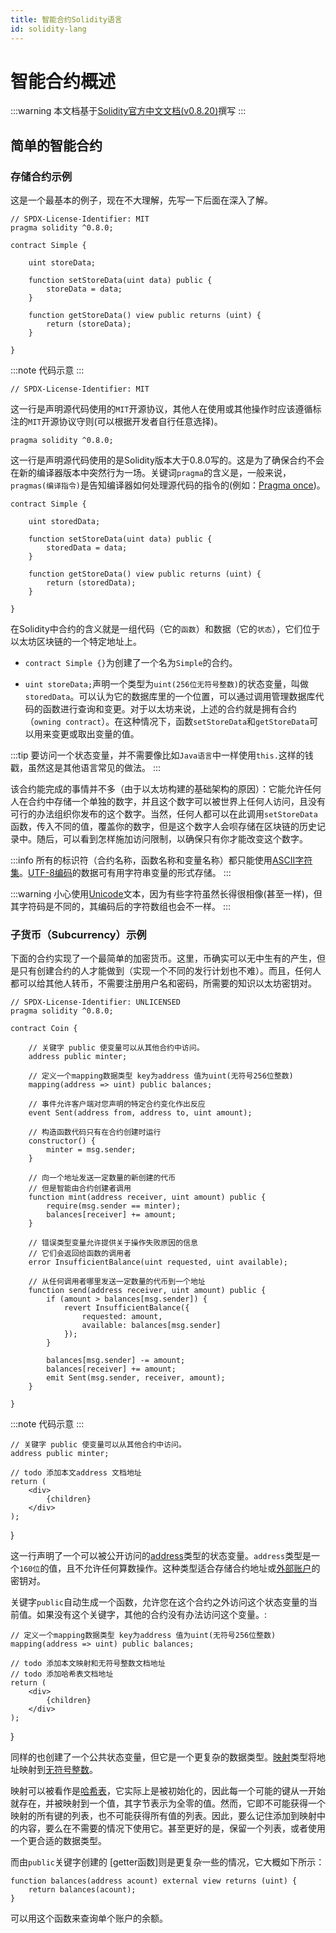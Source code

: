 ```yaml
---
title: 智能合约Solidity语言
id: solidity-lang
---
```


# 智能合约概述

:::warning
本文档基于[Solidity官方中文文档(v0.8.20)](https://docs.soliditylang.org/zh/v0.8.20/)撰写
:::

## 简单的智能合约

### 存储合约示例

这是一个最基本的例子，现在不大理解，先写一下后面在深入了解。

```solidity title="Simple.sol"
// SPDX-License-Identifier: MIT
pragma solidity ^0.8.0;

contract Simple {

    uint storeData;

    function setStoreData(uint data) public {
        storeData = data;
    }

    function getStoreData() view public returns (uint) {
        return (storeData);
    }

}
```

:::note
代码示意
:::

```
// SPDX-License-Identifier: MIT
```

这一行是声明源代码使用的`MIT`开源协议，其他人在使用或其他操作时应该遵循标注的`MIT`开源协议守则(可以根据开发者自行任意选择)。

```
pragma solidity ^0.8.0;
```

这一行是声明源代码使用的是Solidity版本大于0.8.0写的。这是为了确保合约不会在新的编译器版本中突然行为一场。关键词`pragma`的含义是，一般来说，`pragmas(编译指令)`是告知编译器如何处理源代码的指令的(例如：[Pragma once](https://en.wikipedia.org/wiki/Pragma_once))。

```
contract Simple {

    uint storedData;

    function setStoreData(uint data) public {
        storedData = data;
    }

    function getStoreData() view public returns (uint) {
        return (storedData);
    }

}
```

在Solidity中合约的含义就是一组代码（它的`函数`）和数据（它的`状态`），它们位于以太坊区块链的一个特定地址上。

- `contract Simple {}`为创建了一个名为`Simple`的合约。

- `uint storeData;`声明一个类型为`uint(256位无符号整数)`的状态变量，叫做`storedData`。可以认为它的数据库里的一个位置，可以通过调用管理数据库代码的函数进行查询和变更。对于以太坊来说，上述的合约就是拥有合约（`owning contract`）。在这种情况下，函数`setStoreData`和`getStoreData`可以用来变更或取出变量的值。

:::tip
要访问一个状态变量，并不需要像比如`Java语言`中一样使用`this.`这样的钱戳，虽然这是其他语言常见的做法。
:::

该合约能完成的事情并不多（由于以太坊构建的基础架构的原因）：它能允许任何人在合约中存储一个单独的数字，并且这个数字可以被世界上任何人访问，且没有可行的办法组织你发布的这个数字。当然，任何人都可以在此调用`setStoreData`函数，传入不同的值，覆盖你的数字，但是这个数字人会呗存储在区块链的历史记录中。随后，可以看到怎样施加访问限制，以确保只有你才能改变这个数字。

:::info
所有的标识符（合约名称，函数名称和变量名称）都只能使用[ASCII字符集](https://zh.wikipedia.org/wiki/ASCII)。[UTF-8编码](https://zh.wikipedia.org/wiki/UTF-8)的数据可有用字符串变量的形式存储。
:::

:::warning
小心使用[Unicode](https://zh.wikipedia.org/wiki/Unicode)文本，因为有些字符虽然长得很相像(甚至一样)，但其字符码是不同的，其编码后的字符数组也会不一样。
:::

### 子货币（Subcurrency）示例

下面的合约实现了一个最简单的加密货币。这里，币确实可以无中生有的产生，但是只有创建合约的人才能做到（实现一个不同的发行计划也不难）。而且，任何人都可以给其他人转币，不需要注册用户名和密码，所需要的知识以太坊密钥对。

```solidity title="Coin.sol"
// SPDX-License-Identifier: UNLICENSED
pragma solidity ^0.8.0;

contract Coin {

    // 关键字 public 使变量可以从其他合约中访问。
    address public minter;

    // 定义一个mapping数据类型 key为address 值为uint(无符号256位整数)
    mapping(address => uint) public balances;

    // 事件允许客户端对您声明的特定合约变化作出反应
    event Sent(address from, address to, uint amount);

    // 构造函数代码只有在合约创建时运行
    constructor() {
        minter = msg.sender;
    }

    // 向一个地址发送一定数量的新创建的代币
    // 但是智能由合约创建者调用
    function mint(address receiver, uint amount) public {
        require(msg.sender == minter);
        balances[receiver] += amount;
    }

    // 错误类型变量允许提供关于操作失败原因的信息
    // 它们会返回给函数的调用者
    error InsufficientBalance(uint requested, uint available);

    // 从任何调用者哪里发送一定数量的代币到一个地址
    function send(address receiver, uint amount) public {
        if (amount > balances[msg.sender]) {
            revert InsufficientBalance({
                requested: amount,
                available: balances[msg.sender]
            });
        }

        balances[msg.sender] -= amount;
        balances[receiver] += amount;
        emit Sent(msg.sender, receiver, amount);
    }

}
```

:::note
代码示意
:::

```
// 关键字 public 使变量可以从其他合约中访问。
address public minter;
```

    // todo 添加本文address 文档地址
    return (
        <div>
            {children}
        </div>
    );
}

这一行声明了一个可以被公开访问的[address](#@)类型的状态变量。`address`类型是一个`160位`的值，且不允许任何算数操作。这种类型适合存储合约地址或[外部账户](#@)的密钥对。

关键字`public`自动生成一个函数，允许您在这个合约之外访问这个状态变量的当前值。如果没有这个关键字，其他的合约没有办法访问这个变量。:

```
// 定义一个mapping数据类型 key为address 值为uint(无符号256位整数)
mapping(address => uint) public balances;
```
    // todo 添加本文映射和无符号整数文档地址
    // todo 添加哈希表文档地址
    return (
        <div>
            {children}
        </div>
    );
}

同样的也创建了一个公共状态变量，但它是一个更复杂的数据类型。[映射](#@)类型将地址映射到[无符号整数](@@)。

映射可以被看作是[哈希表](https://zh.wikipedia.org/wiki/%E5%93%88%E5%B8%8C%E8%A1%A8)，它实际上是被初始化的，因此每一个可能的键从一开始就存在，并被映射到一个值，其字节表示为全零的值。然而，它即不可能获得一个映射的所有键的列表，也不可能获得所有值的列表。因此，要么记住添加到映射中的内容，要么在不需要的情况下使用它。甚至更好的是，保留一个列表，或者使用一个更合适的数据类型。

而由`public`关键字创建的 [getter函数]则是更复杂一些的情况，它大概如下所示：

```
function balances(address acount) external view returns (uint) {
    return balances(acount);
}
```

可以用这个函数来查询单个账户的余额。

